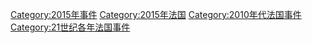 [[Category:2015年事件|Category:2015年事件]]
[[Category:2015年法国|Category:2015年法国]]
[[Category:2010年代法国事件|Category:2010年代法国事件]]
[[Category:21世纪各年法国事件|Category:21世纪各年法国事件]]